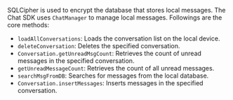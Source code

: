 <PlatformWrapper platform="android">

SQLCipher is used to encrypt the database that stores local messages. The Chat SDK uses `ChatManager` to manage local messages. Followings are the core methods:

- `loadAllConversations`: Loads the conversation list on the local device.
- `deleteConversation`: Deletes the specified conversation.
- `Conversation.getUnreadMsgCount`: Retrieves the count of unread messages in the specified conversation.
- `getUnreadMessageCount`: Retrieves the count of all unread messages.
- `searchMsgFromDB`: Searches for messages from the local database.
- `Conversation.insertMessages`: Inserts messages in the specified conversation.

</PlatformWrapper>